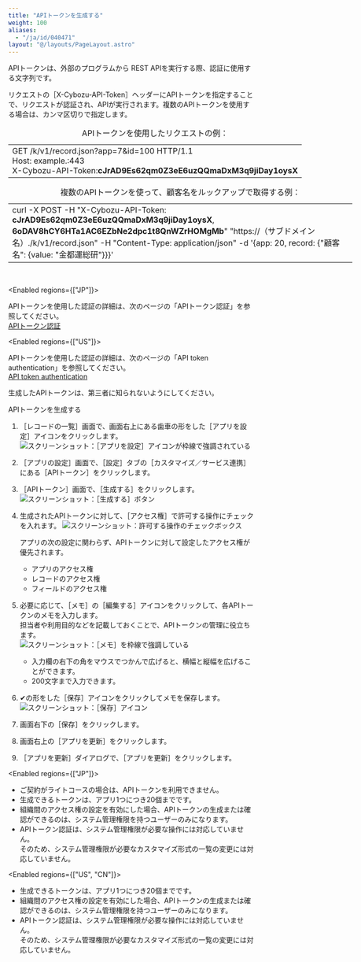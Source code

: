 ```yaml
---
title: "APIトークンを生成する"
weight: 100
aliases:
  - "/ja/id/040471"
layout: "@/layouts/PageLayout.astro"
---
```




APIトークンは、外部のプログラムから<Kintone /> REST APIを実行する際、認証に使用する文字列です。

リクエストの<Wovn>［X-Cybozu-API-Token］</Wovn>ヘッダーにAPIトークンを指定することで、リクエストが認証され、APIが実行されます。複数のAPIトークンを使用する場合は、カンマ区切りで指定します。

<table style="width: 700px;">
<caption>APIトークンを使用したリクエストの例：</caption>
    <tbody>
        <tr>
            <td>
              GET /k/v1/record.json?app=7&amp;id=100 HTTP/1.1<br />
              Host: example.<CybozuCom />:443<br />
              X-Cybozu-API-Token:<b>cJrAD9Es62qm0Z3eE6uzQQmaDxM3q9jiDay1oysX</b>
            </td>
        </tr>
    </tbody>
</table>
<table style="width: 700px;">
<caption>複数のAPIトークンを使って、顧客名をルックアップで取得する例：</caption>
    <tbody>
        <tr>
            <td>
              curl -X POST -H "X-Cybozu-API-Token: <b>cJrAD9Es62qm0Z3eE6uzQQmaDxM3q9jiDay1oysX</b>, <b>6oDAV8hCY6HTa1AC6EZbNe2dpc1t8QnWZrHOMgMb</b>"
              "https://（サブドメイン名）.<CybozuCom />/k/v1/record.json" -H "Content-Type: application/json" -d '&#123;app: 20, record: &#123;"顧客名": &#123;value: "金都運総研"&#125;&#125;&#125;'
            </td>
        </tr>
    </tbody>
</table>
<br />

<Enabled regions={["JP"]}>

APIトークンを使用した認証の詳細は、次のページの「APIトークン認証」を参照してください。  
[APIトークン認証](https://cybozu.dev/ja/id/edae2a9d04c6e7d0afffda3a/#api-token)


</Enabled>

<Enabled regions={["US"]}>

APIトークンを使用した認証の詳細は、次のページの「API token authentication」を参照してください。  
[API token authentication](https://kintone.dev/en/docs/common/authentication/#api-token-authentication)


</Enabled>

<Warning>

生成したAPIトークンは、第三者に知られないようにしてください。


</Warning>

<Heading id="app_settings_api_token_10">APIトークンを生成する</Heading>
1. <Wovn>［レコードの一覧］</Wovn>画面で、画面右上にある歯車の形をした<Wovn>［アプリを設定］</Wovn>アイコンをクリックします。  
   <Img src="/k/kintone/img/settings_new_icon.png" alt="スクリーンショット：［アプリを設定］アイコンが枠線で強調されている" />

1. <Wovn>［アプリの設定］</Wovn>画面で、<Wovn>［設定］</Wovn>タブの<Wovn>［カスタマイズ／サービス連携］</Wovn>にある<Wovn>［APIトークン］</Wovn>をクリックします。

1. <Wovn>［APIトークン］</Wovn>画面で、<Wovn>［生成する］</Wovn>をクリックします。  
   <Img src="/k/kintone/img-ja/api_token_img1.png" alt="スクリーンショット：［生成する］ボタン" />

1. 生成されたAPIトークンに対して、<Wovn>［アクセス権］</Wovn>で許可する操作にチェックを入れます。
   <Img src="/k/kintone/img-ja/api_token_img2.png" alt="スクリーンショット：許可する操作のチェックボックス" />

   <Note>

   アプリの次の設定に関わらず、APIトークンに対して設定したアクセス権が優先されます。
   * アプリのアクセス権
   * レコードのアクセス権
   * フィールドのアクセス権

   
   </Note>

1. 必要に応じて、<Wovn>［メモ］</Wovn>の<Wovn>［編集する］</Wovn>アイコンをクリックして、各APIトークンのメモを入力します。  
  担当者や利用目的などを記載しておくことで、APIトークンの管理に役立ちます。  
   <Img src="/k/kintone/img-ja/api_token_03.png" alt="スクリーンショット：［メモ］を枠線で強調している" />
   * 入力欄の右下の角をマウスでつかんで広げると、横幅と縦幅を広げることができます。
   * 200文字まで入力できます。

1. &#10004;の形をした<Wovn>［保存］</Wovn>アイコンをクリックしてメモを保存します。  
   <Img src="/k/kintone/img-ja/api_token_04.png" alt="スクリーンショット：［保存］アイコン" />

1. 画面右下の<Wovn>［保存］</Wovn>をクリックします。

1. 画面右上の<Wovn>［アプリを更新］</Wovn>をクリックします。

1. <Wovn>［アプリを更新］</Wovn>ダイアログで、<Wovn>［アプリを更新］</Wovn>をクリックします。

<Enabled regions={["JP"]}>
<Note>

* ご契約がライトコースの場合は、APIトークンを利用できません。
* 生成できるトークンは、アプリ1つにつき20個までです。
* 組織間のアクセス権の設定を有効にした場合、APIトークンの生成または確認ができるのは、<Kintone />システム管理権限を持つユーザーのみになります。
* APIトークン認証は、<Kintone />システム管理権限が必要な操作には対応していません。  
  そのため、<Kintone />システム管理権限が必要なカスタマイズ形式の一覧の変更には対応していません。

</Note>

</Enabled>

<Enabled regions={["US", "CN"]}>
<Note>

* 生成できるトークンは、アプリ1つにつき20個までです。
* 組織間のアクセス権の設定を有効にした場合、APIトークンの生成または確認ができるのは、<Kintone />システム管理権限を持つユーザーのみになります。
* APIトークン認証は、<Kintone />システム管理権限が必要な操作には対応していません。  
  そのため、<Kintone />システム管理権限が必要なカスタマイズ形式の一覧の変更には対応していません。

</Note>

</Enabled>
